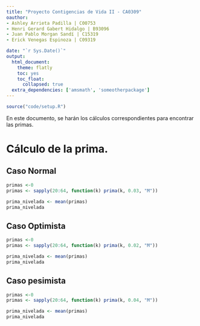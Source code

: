 ```yaml
---
title: "Proyecto Contigencias de Vida II - CA0309"
oauthor: 
- Ashley Arrieta Padilla | C00753
- Henri Gerard Gabert Hidalgo | B93096
- Juan Pablo Morgan Sandí | C15319
- Erick Venegas Espinoza | C09319

date: "`r Sys.Date()`"
output: 
  html_document:
    theme: flatly
    toc: yes
    toc_float:
      collapsed: true
  extra_dependencies: ['amsmath', 'someotherpackage']
---
```


```r
source("code/setup.R")
```

En este documento, se harán los cálculos correspondientes para encontrar las primas.

# Cálculo de la prima.

## Caso Normal
```r
primas <-0
primas <- sapply(20:64, function(k) prima(k, 0.03, "M"))

prima_nivelada <- mean(primas)
prima_nivelada
```

## Caso Optimista
```r
primas <-0
primas <- sapply(20:64, function(k) prima(k, 0.02, "M"))

prima_nivelada <- mean(primas)
prima_nivelada
```

## Caso pesimista
```r
primas <-0
primas <- sapply(20:64, function(k) prima(k, 0.04, "M"))

prima_nivelada <- mean(primas)
prima_nivelada
```